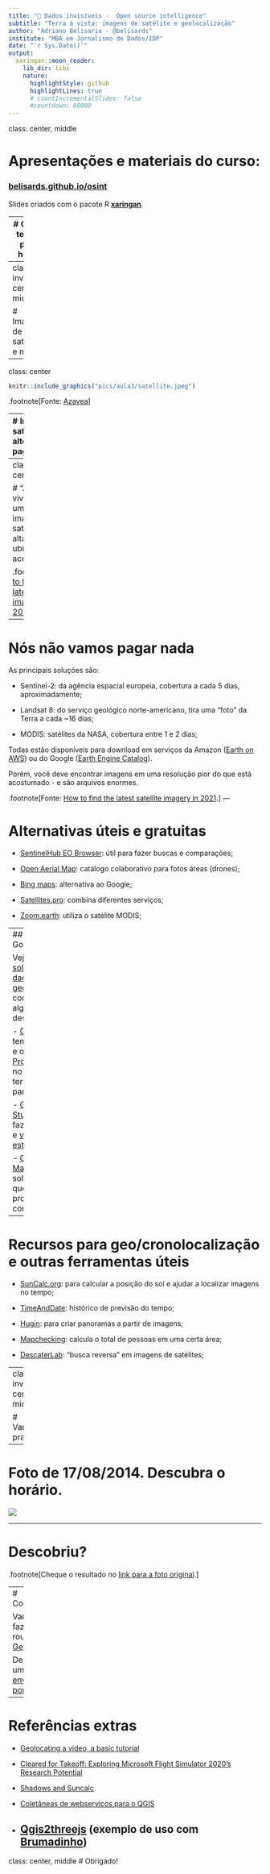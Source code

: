 ```yaml
---
title: "🔎 Dados invisíveis -  Open source intelligence"
subtitle: "Terra à vista: imagens de satélite e geolocalização"
author: "Adriano Belisario - @belisards"
institute: "MBA em Jornalismo de Dados/IDP"
date: "`r Sys.Date()`"
output:
  xaringan::moon_reader:
    lib_dir: libs
    nature:
      highlightStyle: github
      highlightLines: true
      # countIncrementalSlides: false
      #countdown: 60000
---
```

class: center, middle

# Apresentações e materiais do curso:

### [belisards.github.io/osint](https://belisards.github.io/osint/)

Slides criados com o pacote R [**xaringan**](https://github.com/yihui/xaringan).

---
# O que temos para hoje?

- Acessando mapas e imagens de satélites;

- Recursos e práticas para geolocalizar fotos;

---
class: inverse, center, middle

# Imagens de satélite e mapas

---
class: center
```r
knitr::include_graphics("pics/aula3/satellite.jpeg")
```

.footnote[Fonte: [Azavea](http://www.azavea.com/wp-content/uploads/2021/03/azavea_satellite_imagery_decision_tree_2021.pdf)
]

---
# Imagens de satélites: alternativas pagas

Atualmente, a maior resolução de imagens de satélites disponíveis comercialmente varia entre 30 e 50 centímetros GSD (ground sampling distance , ou seja, a distância real entre o centro de dois pixels).

As principais fornecedoras comerciais são:

- [Maxar](https://www.maxar.com): a maior e mais antiga fornecedora de imagens de satélites dos EUA. Espere preços na ordem de milhares de dólares e imagens com resoluções de até 30cm;

- [Airbus](https://www.intelligence-airbusds.com): baseada na França, tem arquivos até dos anos 1980 e também está na ordem dos milhares de dólares;

- [Planet](https://planet.com): a maior parte das imagens conta com uma resolução menor que as anteriores, porém é mais barato. Imagens de arquivos podem sair por "apenas" centenas de dólares.

.footnote[Fonte: [How to find the latest satellite imagery in 2021](https://www.azavea.com/reports/how-to-find-the-latest-satellite-imagery-in-2021/).
]

---
class: inverse, center, middle

# "Ainda não vivemos em uma era de imagens de satélite de alta resolução ubíquas e acessíveis"

.footnote[[How to find the latest satellite imagery in 2021](https://www.azavea.com/reports/how-to-find-the-latest-satellite-imagery-in-2021/).
]


---
# Nós não vamos pagar nada

As principais soluções são:

- Sentinel-2: da agência espacial europeia, cobertura a cada 5 dias, aproximadamente;

- Landsat 8: do serviço geológico norte-americano, tira uma "foto" da Terra a cada ~16 dias;

- MODIS: satélites da NASA, cobertura entre 1 e 2 dias;

Todas estão disponíveis para download em serviços da Amazon ([Earth on AWS](https://aws.amazon.com/pt/earth/)) ou do Google ([Earth Engine Catalog](https://developers.google.com/earth-engine/datasets/catalog/)).

Porém, você deve encontrar imagens em uma resolução pior do que está acostumado - e são arquivos enormes.

.footnote[Fonte: [How to find the latest satellite imagery in 2021](https://www.azavea.com/reports/how-to-find-the-latest-satellite-imagery-in-2021/).
]
---

# Alternativas úteis e gratuitas

- [SentinelHub EO Browser](https://apps.sentinel-hub.com/eo-browser/): útil para fazer buscas e comparações;

- [Open Aerial Map](map.openaerialmap.org): catálogo colaborativo para fotos áreas (drones);

- [Bing maps](https://www.bing.com/maps/?cc=br): alternativa ao Google;

- [Satellites.pro](satellites.pro): combina diferentes serviços;

- [Zoom.earth](https://zoom.earth/): utiliza o satélite MODIS;



---
## Soluções do Google

Veja [todas as soluções para dados geográficos](https://www.google.com/intl/pt-BR_br/earth/outreach/tools/) ou confira aqui alguns destaques:

- [Google Earth](https://earth.google.com/): tem a versão web e o [Google Earth Pro](https://www.google.com.br/earth/download/gep/agree.html) para instalar no computador e ter mais recursos para análises;

- [Google Earth Studio](https://www.google.com/intl/pt-BR/earth/studio/): permite fazer gravações e [vídeos como este](https://drive.google.com/file/d/1s8OV7_q89L1iCsrV7vdH2u6kWNTVHSPU/view?usp=sharing);

- [Google Maps/StreetView](https://maps.google.com): soluções web que você provavelmente já conhece;

---

# Recursos para geo/cronolocalização e outras ferramentas úteis

- [SunCalc.org](www.suncalc.org): para calcular a posição do sol e ajudar a localizar imagens no tempo;

- [TimeAndDate](https://www.timeanddate.com): histórico de previsão do tempo;

- [Hugin](http://hugin.sourceforge.net/): para criar panoramas a partir de imagens;

- [Mapchecking](https://www.mapchecking.com/): calcula o total de pessoas em uma certa área;

- [DescaterLab](https://search.descarteslabs.com): "busca reversa" em imagens de satélites;

---
class: inverse, center, middle

# Vamos praticar!

---


# Foto de 17/08/2014. Descubra o horário.

![](pics/aula3/brasilia.png)

---

# Descobriu?

.footnote[Cheque o resultado no [link para a foto original](https://www.flickr.com/photos/fcmont/14783157308).
]

---
# Competição 

Vamos fazer um round no [Geoguessr](https://www.geoguessr.com/).

Depois, tire um print e [envie sua pontuação](https://docs.google.com/forms/d/e/1FAIpQLScvr8rEajtFkLjV3EGfMbB_arJ9o3lWLjts4o2FEm6WaDWb0g/viewform)!


---

# Referências extras

- [Geolocating a video, a basic tutorial](https://www.osinteditor.com/resources/guides/geolocating-a-video-a-basic-tutorial/)

- [Cleared for Takeoff: Exploring Microsoft Flight Simulator 2020's Research Potential](https://www.bellingcat.com/resources/case-studies/2020/08/24/cleared-for-takeoff-exploring-microsoft-flight-simulator-2020s-research-potential/)

- [Shadows and Suncalc](https://medium.com/quiztime/lining-up-shadows-2351ae106cec)

- [Coletâneas de webserviços para o QGIS](https://github.com/belisards/qgis_resources)

- [Qgis2threejs](https://github.com/minorua/Qgis2threejs) (exemplo de uso com [Brumadinho](https://smaprs.github.io/BrumadinhoDam/))
---

class: center, middle
# Obrigado!
